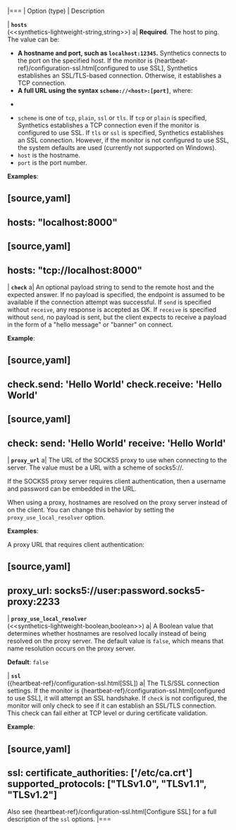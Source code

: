|===
| Option (type) | Description

| <span id="monitor-tcp-hosts">**`hosts`**</span><br />
(<<synthetics-lightweight-string,string>>)
a| **Required**. The host to ping. The value can be:

* **A hostname and port, such as `localhost:12345`.**
Synthetics connects to the port on the specified host. If the monitor is {heartbeat-ref}/configuration-ssl.html[configured to use SSL], Synthetics establishes an SSL/TLS-based connection. Otherwise, it establishes a TCP connection.
* **A full URL using the syntax `scheme://<host>:[port]`**, where:
+
* `scheme` is one of `tcp`, `plain`, `ssl` or `tls`. If `tcp` or `plain` is specified, Synthetics establishes a TCP connection even if the monitor is configured to use SSL. If `tls` or `ssl` is specified, Synthetics establishes an SSL connection. However, if the monitor is not configured to use SSL, the system defaults are used (currently not supported on Windows).
* `host` is the hostname.
* `port` is the port number.

**Examples**:

[source,yaml]
----
hosts: "localhost:8000"
----

[source,yaml]
----
hosts: "tcp://localhost:8000"
----

| <span id="monitor-tcp-check">**`check`**</span>
a| An optional payload string to send to the remote host and the expected answer. If no payload is specified, the endpoint is assumed to be available if the connection attempt was successful. If `send` is specified without `receive`, any response is accepted as OK. If `receive` is specified without `send`, no payload is sent, but the client expects to receive a payload in the form of a "hello message" or "banner" on connect.

**Example**:

[source,yaml]
----
check.send: 'Hello World'
check.receive: 'Hello World'
----

[source,yaml]
----
check:
  send: 'Hello World'
  receive: 'Hello World'
----

| <span id="monitor-tcp-proxy_url">**`proxy_url`**</span>
a| The URL of the SOCKS5 proxy to use when connecting to the server. The value must be a URL with a scheme of socks5://.

If the SOCKS5 proxy server requires client authentication, then a username and password can be embedded in the URL.

When using a proxy, hostnames are resolved on the proxy server instead of on the client. You can change this behavior by setting the `proxy_use_local_resolver` option.

**Examples**:

A proxy URL that requires client authentication:

[source,yaml]
----
proxy_url: socks5://user:password.socks5-proxy:2233
----

| <span id="monitor-tcp-proxy_use_local_resolver">**`proxy_use_local_resolver`**</span><br />
(<<synthetics-lightweight-boolean,boolean>>)
a| A Boolean value that determines whether hostnames are resolved locally instead of being resolved on the proxy server. The default value is `false`, which means that name resolution occurs on the proxy server.

**Default**: `false`

| <span id="monitor-tcp-ssl">**`ssl`**</span><br />
({heartbeat-ref}/configuration-ssl.html[SSL])
a| The TLS/SSL connection settings. If the monitor is {heartbeat-ref}/configuration-ssl.html[configured to use SSL], it will attempt an SSL handshake. If `check` is not configured, the monitor will only check to see if it can establish an SSL/TLS connection. This check can fail either at TCP level or during certificate validation.

**Example**:

[source,yaml]
----
ssl:
  certificate_authorities: ['/etc/ca.crt']
  supported_protocols: ["TLSv1.0", "TLSv1.1", "TLSv1.2"]
----

Also see {heartbeat-ref}/configuration-ssl.html[Configure SSL] for a full description of the `ssl` options.
|===
